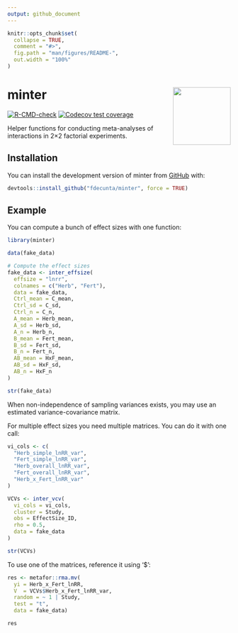 ```yaml
---
output: github_document
---
```


<!-- README.md is generated from README.Rmd. Please edit that file -->

```r
knitr::opts_chunk$set(
  collapse = TRUE,
  comment = "#>",
  fig.path = "man/figures/README-",
  out.width = "100%"
)
```

# minter <img src="man/figures/minter_logo.png" align="right" alt="" width="130" />

<!-- badges: start -->
[![R-CMD-check](https://github.com/fdecunta/minter/actions/workflows/R-CMD-check.yaml/badge.svg)](https://github.com/fdecunta/minter/actions/workflows/R-CMD-check.yaml)
[![Codecov test coverage](https://codecov.io/gh/fdecunta/minter/graph/badge.svg)](https://app.codecov.io/gh/fdecunta/minter)
<!-- badges: end -->


Helper functions for conducting meta-analyses of interactions in 2×2 factorial experiments.


## Installation

You can install the development version of minter from [GitHub](https://github.com/) with:

``` r
devtools::install_github("fdecunta/minter", force = TRUE)
```

## Example

You can compute a bunch of effect sizes with one function:

```r
library(minter)

data(fake_data)

# Compute the effect sizes
fake_data <- inter_effsize(
  effsize = "lnrr",
  colnames = c("Herb", "Fert"),
  data = fake_data,
  Ctrl_mean = C_mean,
  Ctrl_sd = C_sd,
  Ctrl_n = C_n,
  A_mean = Herb_mean,
  A_sd = Herb_sd,
  A_n = Herb_n,
  B_mean = Fert_mean,
  B_sd = Fert_sd,
  B_n = Fert_n,
  AB_mean = HxF_mean,
  AB_sd = HxF_sd,
  AB_n = HxF_n
)

str(fake_data)
```


When non-independence of sampling variances exists, you may use an estimated variance-covariance matrix.

For multiple effect sizes you need multiple matrices. You can do it with one call:

```r
vi_cols <- c(
  "Herb_simple_lnRR_var",
  "Fert_simple_lnRR_var",
  "Herb_overall_lnRR_var",
  "Fert_overall_lnRR_var",
  "Herb_x_Fert_lnRR_var"
)

VCVs <- inter_vcv(
  vi_cols = vi_cols,
  cluster = Study,
  obs = EffectSize_ID,
  rho = 0.5,
  data = fake_data
)

str(VCVs)
```

To use one of the matrices, reference it using '$':

```r
res <- metafor::rma.mv(
  yi = Herb_x_Fert_lnRR,
  V  = VCVs$Herb_x_Fert_lnRR_var,
  random = ~ 1 | Study,
  test = "t",
  data = fake_data)

res
```


